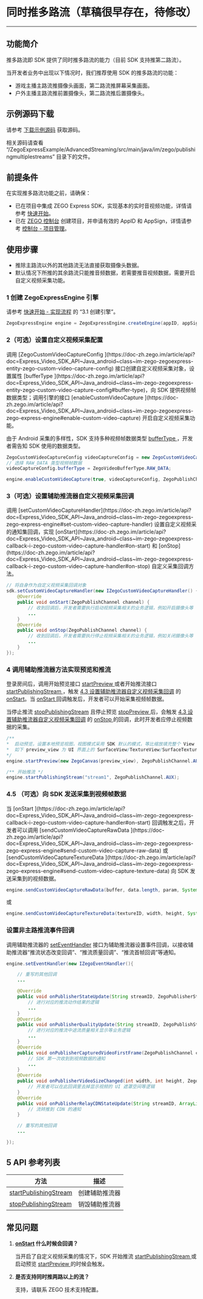 # 同时推多路流（草稿很早存在，待修改）

- - -

## 功能简介

推多路流即 SDK 提供了同时推多路流的能力（目前 SDK 支持推第二路流）。

当开发者业务中出现以下情况时，我们推荐使用 SDK 的推多路流的功能：

- 游戏主播主路流推摄像头画面，第二路流推屏幕采集画面。
- 户外主播主路流推前置摄像头，第二路流推后置摄像头。

## 示例源码下载

请参考 [下载示例源码](!DownloadDemo/DownloadDemo) 获取源码。

相关源码请查看 “/ZegoExpressExample/AdvancedStreaming/src/main/java/im/zego/publishingmultiplestreams” 目录下的文件。

## 前提条件

在实现推多路流功能之前，请确保：

- 已在项目中集成 ZEGO Express SDK，实现基本的实时音视频功能，详情请参考 [快速开始](/real-time-video-android-java/integration/sdk-integration)。
- 已在 [ZEGO 控制台](https://console.zego.im) 创建项目，并申请有效的 AppID 和 AppSign，详情请参考 [控制台 - 项目管理](/console-old/guide-doc)。


## 使用步骤

<Warning title="注意">


- 推除主路流以外的其他路流无法直接获取摄像头数据。
- 默认情况下所推的其余路流只能推音频数据，若需要推音视频数据，需要开启自定义视频采集功能。

</Warning>



### 1 创建 ZegoExpressEngine 引擎

请参考 [快速开始 - 实现流程](7627#3_1) 的 “3.1 创建引擎”。

```java
ZegoExpressEngine engine = ZegoExpressEngine.createEngine(appID, appSign, isTestEnvironment, ZegoScenario.GENERAL, application, null);
```

### 2（可选）设置自定义视频采集配置

<Accordion title="自定义视频采集配置设置" defaultOpen="false">
调用 [ZegoCustomVideoCaptureConfig ](https://doc-zh.zego.im/article/api?doc=Express_Video_SDK_API~Java_android~class~im-zego-zegoexpress-entity-zego-custom-video-capture-config) 接口创建自定义视频采集对象，设置属性 [bufferType ](https://doc-zh.zego.im/article/api?doc=Express_Video_SDK_API~Java_android~class~im-zego-zegoexpress-entity-zego-custom-video-capture-config#buffer-type)，向 SDK 提供视频帧数据类型；调用引擎的接口 [enableCustomVideoCapture ](https://doc-zh.zego.im/article/api?doc=Express_Video_SDK_API~Java_android~class~im-zego-zegoexpress-zego-express-engine#enable-custom-video-capture) 开启自定义视频采集功能。

由于 Android 采集的多样性，SDK 支持多种视频帧数据类型 [bufferType ](https://doc-zh.zego.im/article/api?doc=Express_Video_SDK_API~Java_android~class~im-zego-zegoexpress-entity-zego-custom-video-capture-config#buffer-type)，开发者需告知 SDK 使用的数据类型。

```java
ZegoCustomVideoCaptureConfig videoCaptureConfig = new ZegoCustomVideoCaptureConfig();
// 选择 RAW_DATA 类型视频帧数据
videoCaptureConfig.bufferType = ZegoVideoBufferType.RAW_DATA;

engine.enableCustomVideoCapture(true, videoCaptureConfig, ZegoPublishChannel.MAIN);
```
</Accordion>


### 3（可选）设置辅助推流器自定义视频采集回调

<Accordion title="辅助推流器自定义视频采集回调设置" defaultOpen="false">
调用 [setCustomVideoCaptureHandler](https://doc-zh.zego.im/article/api?doc=Express_Video_SDK_API~Java_android~class~im-zego-zegoexpress-zego-express-engine#set-custom-video-capture-handler) 设置自定义视频采的通知集回调，实现 [onStart](https://doc-zh.zego.im/article/api?doc=Express_Video_SDK_API~Java_android~class~im-zego-zegoexpress-callback-i-zego-custom-video-capture-handler#on-start) 和 [onStop](https://doc-zh.zego.im/article/api?doc=Express_Video_SDK_API~Java_android~class~im-zego-zegoexpress-callback-i-zego-custom-video-capture-handler#on-stop) 自定义采集回调方法。

```java
// 将自身作为自定义视频采集回调对象
sdk.setCustomVideoCaptureHandler(new IZegoCustomVideoCaptureHandler() {
    @Override
    public void onStart(ZegoPublishChannel channel) {
        // 收到回调后，开发者需要执行启动视频采集相关的业务逻辑，例如开启摄像头等
        ...
    }
    @Override
    public void onStop(ZegoPublishChannel channel) {
        // 收到回调后，开发者需要执行停止视频采集相关的业务逻辑，例如关闭摄像头等
        ...
    }
});
```
</Accordion>


### 4 调用辅助推流器方法实现预览和推流

登录房间后，调用开始预览接口 [startPreview ](https://doc-zh.zego.im/article/api?doc=Express_Video_SDK_API~Java_android~class~im-zego-zegoexpress-zego-express-engine#start-preview) 或者开始推流接口 [startPublishingStream ](https://doc-zh.zego.im/article/api?doc=Express_Video_SDK_API~Java_android~class~im-zego-zegoexpress-zego-express-engine#start-publishing-stream)，触发 [4.3 设置辅助推流器自定义视频采集回调](1231#4_3) 的 [onStart](https://doc-zh.zego.im/article/api?doc=Express_Video_SDK_API~Java~class~im-zego-zegoexpress-callback-i-zego-custom-video-capture-handler#on-start)。当 [onStart ](https://doc-zh.zego.im/article/api?doc=Express_Video_SDK_API~Java_android~class~im-zego-zegoexpress-callback-i-zego-custom-video-capture-handler#on-start) 回调触发后，开发者可以开始采集视频帧数据。

  
当停止推流 [stopPublishingStream](https://doc-zh.zego.im/article/api?doc=Express_Video_SDK_API~Java_android~class~im-zego-zegoexpress-zego-express-engine#stop-publishing-stream) 且停止预览 [stopPreview ](https://doc-zh.zego.im/article/api?doc=Express_Video_SDK_API~Java~class~im-zego-zegoexpress-zego-express-engine#stop-preview) 后，会触发 [4.3 设置辅助推流器自定义视频采集回调](1231#4_3) 的 [onStop ](https://doc-zh.zego.im/article/api?doc=Express_Video_SDK_API~Java_android~class~im-zego-zegoexpress-callback-i-zego-custom-video-capture-handler#on-stop) 的回调，此时开发者应停止视频数据的采集。

```java
/**
*  启动预览，设置本地预览视图，视图模式采用 SDK 默认的模式，等比缩放填充整个 View
*  如下 preview_view 为 UI 界面上的 SurfaceView/TextureView/SurfaceTexture 对象
*/
engine.startPreview(new ZegoCanvas(preview_view), ZegoPublishChannel.AUX);

/** 开始推流 */
engine.startPublishingStream("stream1", ZegoPublishChannel.AUX);
```

### 4.5 （可选）向 SDK 发送采集到视频帧数据


<Accordion title="向 SDK 发送采集到视频帧数据" defaultOpen="false">
当 [onStart ](https://doc-zh.zego.im/article/api?doc=Express_Video_SDK_API~Java_android~class~im-zego-zegoexpress-callback-i-zego-custom-video-capture-handler#on-start) 回调触发之后，开发者可以调用 [sendCustomVideoCaptureRawData ](https://doc-zh.zego.im/article/api?doc=Express_Video_SDK_API~Java_android~class~im-zego-zegoexpress-zego-express-engine#send-custom-video-capture-raw-data) 或 [sendCustomVideoCaptureTextureData ](https://doc-zh.zego.im/article/api?doc=Express_Video_SDK_API~Java_android~class~im-zego-zegoexpress-zego-express-engine#send-custom-video-capture-texture-data) 向 SDK 发送采集到的视频数据。

```java
engine.sendCustomVideoCaptureRawData(buffer, data.length, param, System.currentTimeMillis(), ZegoPublishChannel.AUX);
```

或

```java
engine.sendCustomVideoCaptureTextureData(textureID, width, height, System.currentTimeMillis(), egoPublishChannel.AUX);
```
</Accordion>


### 设置非主路推流事件回调

调用辅助推流器的 [setEventHandler](https://doc-zh.zego.im/article/api?doc=Express_Video_SDK_API~Java_android~class~im-zego-zegoexpress-zego-express-engine#set-event-handler) 接口为辅助推流器设置事件回调，以接收辅助推流器“推流状态改变回调”、“推流质量回调”、“推流首帧回调”等通知。

```java
engine.setEventHandler(new IZegoEventHandler(){

    // 重写的其他回调
    ...

    @Override
    public void onPublisherStateUpdate(String streamID, ZegoPublisherState state, int errorCode, JSONObject extendedData){
        // 进行对应的推流动作结果的逻辑
        ...
    }
    @Override
    public void onPublisherQualityUpdate(String streamID, ZegoPublishStreamQuality quality){
        // 进行对应的推流中途流质量相关显示等业务逻辑
        ...
    }
    @Override
    public void onPublisherCapturedVideoFirstFrame(ZegoPublishChannel channel){
        // SDK 第一次收到到视频数据的通知
        ...
    }
    @Override
    public void onPublisherVideoSizeChanged(int width, int height, ZegoPublishChannel channel){
        // 开发者可以在此回调里去掉显示视频的 UI 遮罩空间等逻辑
    }
    @Override
    public void onPublisherRelayCDNStateUpdate(String streamID, ArrayList<ZegoStreamRelayCDNInfo> infoList){
        // 流转推到 CDN 的通知
    }

    // 重写的其他回调
    ...

});

```


## 5 API 参考列表

| 方法 | 描述 |
|-------|--------|
| [startPublishingStream ](https://doc-zh.zego.im/article/api?doc=Express_Video_SDK_API~Java_android~class~im-zego-zegoexpress-zego-express-engine#start-publishing-stream) | 创建辅助推流器 |
| [stopPublishingStream ](https://doc-zh.zego.im/article/api?doc=Express_Video_SDK_API~Java_android~class~im-zego-zegoexpress-zego-express-engine#stop-publishing-stream) | 销毁辅助推流器 |

## 常见问题

1. **[onStart](https://doc-zh.zego.im/article/api?doc=Express_Video_SDK_API~Java_android~class~im-zego-zegoexpress-callback-i-zego-custom-video-capture-handler#on-start) 什么时候会回调？**

    当开启了自定义视频采集的情况下，SDK 开始推流 [startPublishingStream ](https://doc-zh.zego.im/article/api?doc=Express_Video_SDK_API~Java_android~class~im-zego-zegoexpress-zego-express-engine#start-publishing-stream) 或启动预览 [startPreview ](https://doc-zh.zego.im/article/api?doc=Express_Video_SDK_API~Java_android~class~im-zego-zegoexpress-zego-express-engine#start-preview) 的时候会触发。

2. **是否支持同时推两路以上的流？**

    支持，请联系 ZEGO 技术支持配置。
